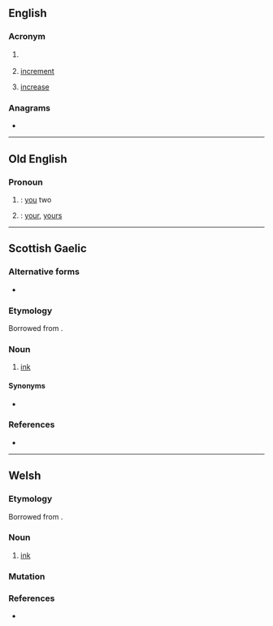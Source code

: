 {{also|Inc|inč|inç|inc.|Inc.}}
==English==

===Acronym===
{{rfc-header|Acronym}}
{{head|en|acronym}}

# {{lb|en|chiefly|North America}} {{alternative spelling of|Inc|lang=en}}
# {{lb|en|programming}} [[increment]]
# {{lb|en|knitting}} [[increase]]

===Anagrams===
* {{anagrams|en|-cin|CIN|ICN|NCI|NIC|Nic|nic}}

----

==Old English==

===Pronoun===
{{head|ang|pronoun form|head=inċ|sc=Latinx}}

# {{inflection of|þū||d|acc|lang=ang}}: [[you]] two
# {{inflection of|þū||d|dat|lang=ang}}: [[your]], [[yours]]

----

==Scottish Gaelic==

===Alternative forms===
* {{l|gd|ince}}

===Etymology===
Borrowed from {{bor|gd|en|ink}}.

===Noun===
{{gd-noun|g=m|g2=f|gen=ince|pl=incean}}

# [[ink]]

====Synonyms====
* {{l|gd|dubh}}

===References===
* {{R:Dwelly}}

----

==Welsh==

===Etymology===
Borrowed from {{bor|cy|en|ink}}.

===Noun===
{{cy-noun|m|inciau}}

# [[ink]]

===Mutation===
{{cy-mut-auto}}

===References===
* {{R:cy:GPC}}